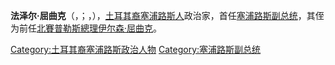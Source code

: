 {{Infobox politician
| name                = 法泽尔·屈曲克<br>Fazıl Küçük
| image               = Bundesarchiv B 145 Bild-F014934-0068, Fazil Kutschuk.jpg
| caption             = 法泽尔·屈曲克于1973年
| office              = {{CYP}}第1任[[塞浦路斯副总统|副总统]]
| term_start          = 1959年12月3日
| term_end            = 1973年2月18日
| president           = [[马卡里奥斯三世|马卡里奥斯三世]]
| predecessor         = 无（首任）
| successor           = [[拉乌夫·登克塔什|拉乌夫·登克塔什]]
| birth_date          = {{Birth date|1906|3|14|df=y}}
| birth_place         = [[英属塞浦路斯|英属塞浦路斯]][[尼科西亚|尼科西亚]]
| death_date          = {{death date and age|1984|1|15|1906|3|14|df=y}}
| death_place         = {{UK}}[[伦敦|伦敦]]
| restingplace        = 
| nationality         = [[土耳其裔塞浦路斯人|土耳其裔塞浦路斯人]]
| party               = 塞浦路斯土耳其党（Kıbrıs Türktür Partisi）
| otherparty          = <!--For additional political affiliations -->
| spouse              = 叙海伊拉·屈曲克（Süheyla Küçük）
| children            =
| relatives           = [[伊尔森·屈曲克|伊尔森·屈曲克]]（侄子）
| residence           =
| alma_mater          =
| occupation          = 政治家、新闻工作者
| cabinet             =
| committees          =
| signature           =
| footnotes           =
| blank1              =
| data1               =
| blank2              =
| data2               =
}}
'''法泽尔·屈曲克'''（{{lang-tr|Fazıl Küçük}}，{{IPA-tr|faˈzɯl cyˈtʃyc}}；{{lang-el|Φαζίλ Κιουτσούκ}}，{{bd|1906年|3月14日|1984年|1月15日}}），[[土耳其裔塞浦路斯人|土耳其裔塞浦路斯人]]政治家，首任[[塞浦路斯副总统|塞浦路斯副总统]]，其侄为前任[[北賽普勒斯總理|北賽普勒斯總理]][[伊尔森·屈曲克|伊尔森·屈曲克]]。

{{Authority control}}

{{DEFAULTSORT:Kucuk, Fazil}}
[[Category:土耳其裔塞浦路斯政治人物|Category:土耳其裔塞浦路斯政治人物]]
[[Category:塞浦路斯副总统|Category:塞浦路斯副总统]]

{{政治人物小作品}}
